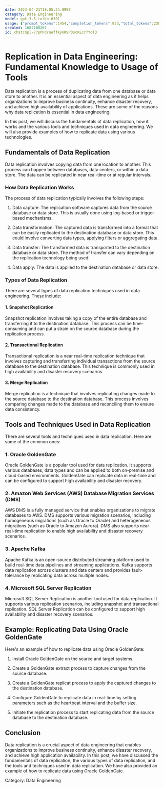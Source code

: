 ```yaml
---
date: 2023-04-21T18:05:24.099Z
category: Data Engineering
model: gpt-3.5-turbo-0301
usage: {"prompt_tokens":1454,"completion_tokens":933,"total_tokens":2387}
created: 1682100267
id: chatcmpl-77pPPdYueffkyKR9P3scKEcY7Yol3
---
```


# Replication in Data Engineering: Fundamental Knowledge to Usage of Tools

Data replication is a process of duplicating data from one database or data store to another. It is an essential aspect of data engineering as it helps organizations to improve business continuity, enhance disaster recovery, and achieve high availability of applications. These are some of the reasons why data replication is essential in data engineering.

In this post, we will discuss the fundamentals of data replication, how it works and the various tools and techniques used in data engineering. We will also provide examples of how to replicate data using various technologies.

## Fundamentals of Data Replication

Data replication involves copying data from one location to another. This process can happen between databases, data centers, or within a data store. The data can be replicated in near real-time or at regular intervals.

### How Data Replication Works

The process of data replication typically involves the following steps:

1. Data capture: The replication software captures data from the source database or data store. This is usually done using log-based or trigger-based mechanisms.

2. Data transformation: The captured data is transformed into a format that can be easily replicated to the destination database or data store. This could involve converting data types, applying filters or aggregating data.

3. Data transfer: The transformed data is transported to the destination database or data store. The method of transfer can vary depending on the replication technology being used.

4. Data apply: The data is applied to the destination database or data store.

### Types of Data Replication

There are several types of data replication techniques used in data engineering. These include:

#### 1. Snapshot Replication

Snapshot replication involves taking a copy of the entire database and transferring it to the destination database. This process can be time-consuming and can put a strain on the source database during the replication process.

#### 2. Transactional Replication

Transactional replication is a near real-time replication technique that involves capturing and transferring individual transactions from the source database to the destination database. This technique is commonly used in high availability and disaster recovery scenarios.

#### 3. Merge Replication

Merge replication is a technique that involves replicating changes made to the source database to the destination database. This process involves comparing changes made to the database and reconciling them to ensure data consistency.

## Tools and Techniques Used in Data Replication

There are several tools and techniques used in data replication. Here are some of the common ones:

### 1. Oracle GoldenGate

Oracle GoldenGate is a popular tool used for data replication. It supports various databases, data types and can be applied to both on-premise and cloud-based environments. GoldenGate can replicate data in real-time and can be configured to support high availability and disaster recovery.

### 2. Amazon Web Services (AWS) Database Migration Services (DMS)

AWS DMS is a fully managed service that enables organizations to migrate databases to AWS. DMS supports various migration scenarios, including homogeneous migrations (such as Oracle to Oracle) and heterogeneous migrations (such as Oracle to Amazon Aurora). DMS also supports near real-time replication to enable high availability and disaster recovery scenarios.

### 3. Apache Kafka

Apache Kafka is an open-source distributed streaming platform used to build real-time data pipelines and streaming applications. Kafka supports data replication across clusters and data centers and provides fault-tolerance by replicating data across multiple nodes.

### 4. Microsoft SQL Server Replication

Microsoft SQL Server Replication is another tool used for data replication. It supports various replication scenarios, including snapshot and transactional replication. SQL Server Replication can be configured to support high availability and disaster recovery scenarios.

## Example: Replicating Data Using Oracle GoldenGate

Here's an example of how to replicate data using Oracle GoldenGate:

1. Install Oracle GoldenGate on the source and target systems.

2. Create a GoldenGate extract process to capture changes from the source database.

3. Create a GoldenGate replicat process to apply the captured changes to the destination database.

4. Configure GoldenGate to replicate data in real-time by setting parameters such as the heartbeat interval and the buffer size.

5. Initiate the replication process to start replicating data from the source database to the destination database.

## Conclusion

Data replication is a crucial aspect of data engineering that enables organizations to improve business continuity, enhance disaster recovery, and achieve high application availability. In this post, we have discussed the fundamentals of data replication, the various types of data replication, and the tools and techniques used in data replication. We have also provided an example of how to replicate data using Oracle GoldenGate.

Category: Data Engineering